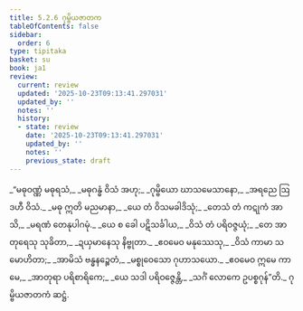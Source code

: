 ```yaml
---
title: 5.2.6 ဂုမ္ဗိယဇာတက
tableOfContents: false
sidebar:
  order: 6
type: tipitaka
basket: su
book: ja1
review:
  current: review
  updated: '2025-10-23T09:13:41.297031'
  updated_by: ''
  notes: ''
  history:
  - state: review
    date: '2025-10-23T09:13:41.297031'
    updated_by: ''
    notes: ''
    previous_state: draft
---
```



<ReviewStatus review={frontmatter.review} showDetails={true} />

<HypothesisAnnotation frontmatter={frontmatter} />

<DynamicBreadcrumb />

<Division number="85" book="ja1" e="ch" v="22" p="130">

<Paragraph number="1247" type="verses" book="ja1">
_“မဓုဝဏ္ဏံ မဓုရသံ,_  
_မဓုဂန္ဓံ ဝိသံ အဟု;_  
_ဂုမ္ဗိယော ဃာသမေသာနော,_  
_အရညေ ဩဒဟီ ဝိသံ._  

</Paragraph>

</Division>
<Division number="86" book="ja1" e="ch" v="22" p="130">

<Paragraph number="1248" type="verses" book="ja1">
_မဓု ဣတိ မညမာနာ,_  
_ယေ တံ ဝိသမခါဒိသုံ;_  
_တေသံ တံ ကဋုကံ အာသိ,_  
_မရဏံ တေနုပါဂမုံ._  

</Paragraph>

</Division>
<Division number="87" book="ja1" e="ch" v="22" p="130">

<Paragraph number="1249" type="verses" book="ja1">
_ယေ စ ခေါ ပဋိသင်္ခါယ,_  
_ဝိသံ တံ ပရိဝဇ္ဇယုံ;_  
_တေ အာတုရေသု သုခိတာ,_  
_ဍယှမာနေသု နိဗ္ဗုတာ._  

</Paragraph>

</Division>
<Division number="88" book="ja1" e="ch" v="22" p="130">

<Paragraph number="1250" type="verses" book="ja1">
_ဧဝမေဝ မနုဿေသု,_  
_ဝိသံ ကာမာ သမောဟိတာ;_  
_အာမိသံ ဗန္ဓနဉ္စေတံ,_  
_မစ္စုဝေသော ဂုဟာသယော._  

</Paragraph>

</Division>
<Division number="89" book="ja1" e="ch" v="22" p="130">

<Paragraph number="1251" type="verses" book="ja1">
_ဧဝမေဝ ဣမေ ကာမေ,_  
_အာတုရာ ပရိစာရိကေ;_  
_ယေ သဒါ ပရိဝဇ္ဇေန္တိ,_  
_သင်္ဂံ လောကေ ဥပစ္စဂုန်”တိ._  


</Paragraph>
</Division>

<Paragraph number="1252" type="center" book="ja1">
ဂုမ္ဗိယဇာတကံ ဆဋ္ဌံ.
</Paragraph>